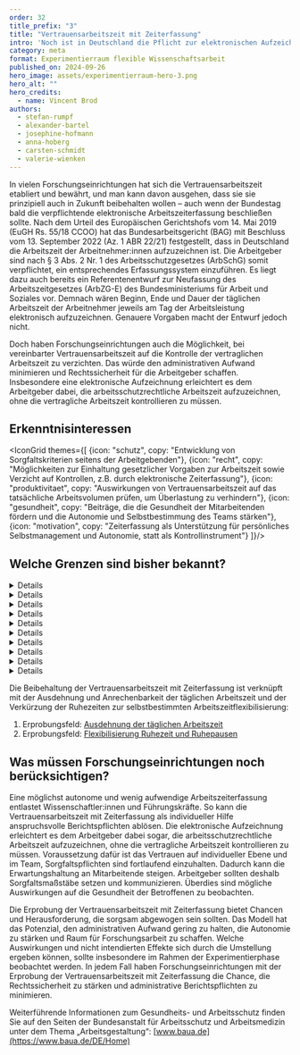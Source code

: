 ```yaml
---
order: 32
title_prefix: "3"
title: "Vertrauensarbeitszeit mit Zeiterfassung"
intro: 'Noch ist in Deutschland die Pflicht zur elektronischen Aufzeichnung der Arbeitszeiten nicht beschlossen, doch sie wird kommen. Unsere Machbarkeitsstudie hat im Rahmen des Erprobungsfeldes „Vertrauensarbeitszeit mit Zeiterfassung“ bereits analysiert, welche Konsequenzen sich daraus ergeben.'
category: meta
format: Experimentierraum flexible Wissenschaftsarbeit
published_on: 2024-09-26
hero_image: assets/experimentierraum-hero-3.png
hero_alt: ""
hero_credits:
  - name: Vincent Brod
authors:
  - stefan-rumpf
  - alexander-bartel
  - josephine-hofmann
  - anna-hoberg
  - carsten-schmidt
  - valerie-wienken
---
```


<Leadin>In vielen Forschungseinrichtungen</Leadin> hat sich die Vertrauensarbeitszeit etabliert und bewährt, und man kann davon ausgehen, dass sie sie prinzipiell auch in Zukunft beibehalten wollen – auch wenn der Bundestag bald die verpflichtende elektronische Arbeitszeiterfassung beschließen sollte. Nach dem Urteil des Europäischen Gerichtshofs vom 14. Mai 2019 (EuGH Rs. 55/18 CCOO) hat das Bundesarbeitsgericht (BAG) mit Beschluss vom 13. September 2022 (Az. 1 ABR 22/21) festgestellt, dass in Deutschland die Arbeitszeit der Arbeitnehmer:innen aufzuzeichnen ist. Die Arbeitgeber sind nach § 3 Abs. 2 Nr. 1 des Arbeitsschutzgesetzes (ArbSchG) somit verpflichtet, ein entsprechendes Erfassungssystem einzuführen. Es liegt dazu auch bereits ein Referentenentwurf zur Neufassung des Arbeitszeitgesetzes (ArbZG-E) des Bundesministeriums für Arbeit und Soziales vor. Demnach wären Beginn, Ende und Dauer der täglichen Arbeitszeit der Arbeitnehmer jeweils am Tag der Arbeitsleistung elektronisch aufzuzeichnen. Genauere Vorgaben macht der Entwurf jedoch nicht.

Doch haben Forschungseinrichtungen auch die Möglichkeit, bei vereinbarter Vertrauensarbeitszeit auf die Kontrolle der vertraglichen Arbeitszeit zu verzichten. Das würde den administrativen Aufwand minimieren und Rechtssicherheit für die Arbeitgeber schaffen. Insbesondere eine elektronische Aufzeichnung erleichtert es dem Arbeitgeber dabei, die arbeitsschutzrechtliche Arbeitszeit aufzuzeichnen, ohne die vertragliche Arbeitszeit kontrollieren zu müssen.

## Erkenntnisinteressen

<IconGrid themes={[
  {icon: "schutz", copy: "Entwicklung von Sorgfaltskriterien seitens der Arbeitgebenden"},
  {icon: "recht", copy: "Möglichkeiten zur Einhaltung gesetzlicher Vorgaben zur Arbeitszeit sowie Verzicht auf Kontrollen, z.B. durch elektronische Zeiterfassung"},
  {icon: "produktivitaet", copy: "Auswirkungen von Vertrauensarbeitszeit auf das tatsächliche Arbeitsvolumen prüfen, um Überlastung zu verhindern"},
  {icon: "gesundheit", copy: "Beiträge, die die Gesundheit der Mitarbeitenden fördern und die Autonomie und Selbstbestimmung des Teams stärken"},
  {icon: "motivation", copy: "Zeiterfassung als Unterstützung für persönliches Selbstmanagement und Autonomie, statt als Kontrollinstrument"}
]}/>

## Welche Grenzen sind bisher bekannt?

<DetailsGroup>

<Details summary="Arbeitsrechtliche Grenzen">

- § 3 Abs. 2 Nr. 1 ArbSchG: Allgemeine Zeiterfassungspflicht der Netto-Arbeitszeit, Verantwortung kann Arbeitnehmern übertragen werden
- § 16 Abs. 2 ArbZG: Erfassung von Überstunden/Mehrarbeit

</Details>

<Details summary="Technische Grenzen">

- Die elektronische Zeiterfassung muss DSGVO-konform sein.
- Der Einsatz technischer Instrumente kann proaktiv im Sinne smarter Unterstützungsinstrumente ausprobiert werden.
- Anbindung an bestehende Systeme der sonstigen Zeiterfassung, beispielsweise via SAP

</Details>

<Details summary="Prozessuale Grenzen">

Erforderlich ist die Entwicklung von (örtlichen) Betriebsvereinbarungen beziehungsweise Organisationsanweisungen, denn der Betriebsrat/Personalrat hat ein Mitbestimmungsrecht bei der Ausgestaltung der Arbeitszeiterfassung.

</Details>

<Details summary="Führungs- und teambezogene Grenzen">

- Potenzielle Aufweichung einer ergebnisorientierten Arbeitskultur
- Erwartungshaltung an gesteigerte Fürsorgepflicht und administrativer Aufwand für Führungskräfte, um geleistete Arbeitszeit zu erfassen und nachzuhalten

</Details>

<Details summary="Kulturelle Grenzen">

Vorurteile in Bezug auf (selbstbestimmte) Zeiterfassung könnten sein:

- Gefühl von Überwachung und Kontrolle, die als unvereinbar mit modernen Arbeitsformen erlebt werden
- Sorge vor unflexiblen, starren Arbeitszeitvorgaben
- Gefühl eines Eingriffs in die Privatsphäre

</Details>

<Details summary="Steuerrechtliche Grenzen">

Nicht bekannt

</Details>

<Details summary="Sozialversicherungsrechtliche Grenzen">

Nicht bekannt

</Details>

<Details summary="Tarifvertragliche Grenzen">

Möglicherweise können abweichende Erfassungsregelungen in Tarifverträgen für Wissenschaftler:innen und für den Zeitpunkt der Aufzeichnung erwirkt werden („autonome Arbeitnehmer:innen“). Nach bislang bekannter Rechtsauffassung ist die Umsetzung für sehr ausgewählte und leitende Funktionen anwendbar, vergleichbar mit leitenden Angestellten.

</Details>


<Details summary="Gesundheitliche Grenzen">

Nicht bekannt

</Details>

<Details summary="Sonstige Hürden/Grenzen">

Nicht bekannt

</Details>

</DetailsGroup>

<Callout title="Zu welchen anderen Erprobungsfeldern besteht ein enger Bezug?">

Die Beibehaltung der Vertrauensarbeitszeit mit Zeiterfassung ist verknüpft mit der Ausdehnung und Anrechenbarkeit der täglichen Arbeitszeit und der Verkürzung der Ruhezeiten zur selbstbestimmten Arbeitszeitflexibilisierung:

1. Erprobungsfeld: [Ausdehnung der täglichen Arbeitszeit](/ausdehnung-taglicher-arbeitszeit/)
2. Erprobungsfeld: [Flexibilisierung Ruhezeit und Ruhepausen](/flexibilisierung-ruhepausen-ruhezeiten/)

</Callout>

<IconTile to="/experimentierraum-flexible-wissenschaftsarbeit#zeitsouveranitat-und-flexibilitat" eyebrow="Zuordnung im Experimentierraum" body="Quick Start — Zeitsouveränität und -flexibilität (ZuF)" icon="time"/>

## Was müssen Forschungseinrichtungen noch berücksichtigen?

Eine möglichst autonome und wenig aufwendige Arbeitszeiterfassung entlastet Wissenschaftler:innen und Führungskräfte. So kann die Vertrauensarbeitszeit mit Zeiterfassung als individueller Hilfe anspruchsvolle Berichtspflichten ablösen. Die elektronische Aufzeichnung erleichtert es dem Arbeitgeber dabei sogar, die arbeitsschutzrechtliche Arbeitszeit aufzuzeichnen, ohne die vertragliche Arbeitszeit kontrollieren zu müssen. Voraussetzung dafür ist das Vertrauen auf individueller Ebene und im Team, Sorgfaltspflichten sind fortlaufend einzuhalten. Dadurch kann die Erwartungshaltung an Mitarbeitende steigen. Arbeitgeber sollten deshalb Sorgfaltsmaßstäbe setzen und kommunizieren. Überdies sind mögliche Auswirkungen auf die Gesundheit der Betroffenen zu beobachten.

Die Erprobung der Vertrauensarbeitszeit mit Zeiterfassung bietet Chancen und Herausforderung, die sorgsam abgewogen sein sollten. Das Modell hat das Potenzial, den administrativen Aufwand gering zu halten, die Autonomie zu stärken und Raum für Forschungsarbeit zu schaffen. Welche Auswirkungen und nicht intendierten Effekte sich durch die Umstellung ergeben können, sollte insbesondere im Rahmen der Experimentierphase beobachtet werden. In jedem Fall haben Forschungseinrichtungen mit der Erprobung der Vertrauensarbeitszeit mit Zeiterfassung die Chance, die Rechtssicherheit zu stärken und administrative Berichtspflichten zu minimieren.

<Callout>

Weiterführende Informationen zum Gesundheits- und Arbeitsschutz finden Sie auf den Seiten der Bundesanstalt für Arbeitsschutz und Arbeitsmedizin unter dem Thema „Arbeitsgestaltung“: [www.baua.de](https://www.baua.de/DE/Home)

</Callout>

<File file="2024-08-27_Machbarkeitsstudie_Experimentierraum_Webversion-1.pdf" title="Vollständigen Ergebnisbericht herunterladen"/>
